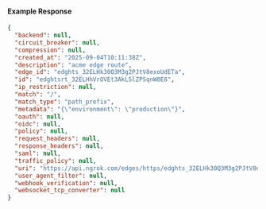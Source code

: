 
#### Example Response

```json
{
  "backend": null,
  "circuit_breaker": null,
  "compression": null,
  "created_at": "2025-09-04T10:11:38Z",
  "description": "acme edge route",
  "edge_id": "edghts_32ELHk30Q3M3g2PJtV8exoUdETa",
  "id": "edghtsrt_32ELHhVrOVEt3AkL5lZPSqnW0E8",
  "ip_restriction": null,
  "match": "/",
  "match_type": "path_prefix",
  "metadata": "{\"environment\": \"production\"}",
  "oauth": null,
  "oidc": null,
  "policy": null,
  "request_headers": null,
  "response_headers": null,
  "saml": null,
  "traffic_policy": null,
  "uri": "https://api.ngrok.com/edges/https/edghts_32ELHk30Q3M3g2PJtV8exoUdETa/routes/edghtsrt_32ELHhVrOVEt3AkL5lZPSqnW0E8",
  "user_agent_filter": null,
  "webhook_verification": null,
  "websocket_tcp_converter": null
}
```
